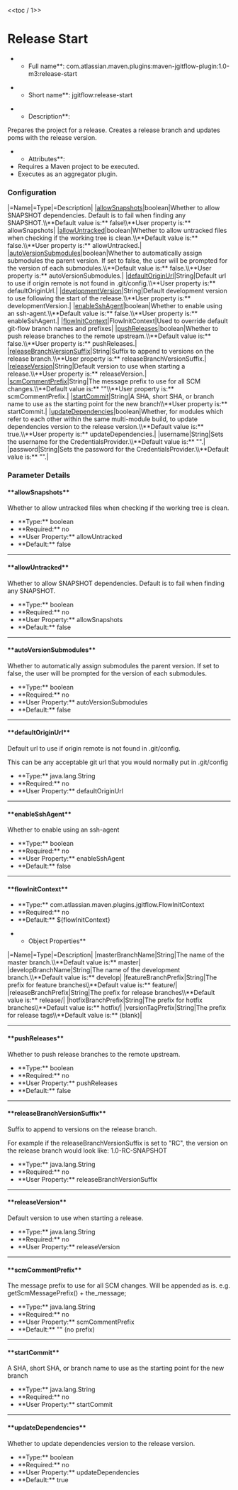 <<toc / 1>>
= Release Start =
**Full name**: com.atlassian.maven.plugins:maven-jgitflow-plugin:1.0-m3:release-start

**Short name**: jgitflow:release-start

**Description**:
Prepares the project for a release. Creates a release branch and updates poms with the release version.

**Attributes**:
* Requires a Maven project to be executed.
* Executes as an aggregator plugin.

=== Configuration ===
|=Name|=Type|=Description|
|[[goals/release-start#!allowsnapshots|allowSnapshots]]|boolean|Whether to allow SNAPSHOT dependencies. Default is to fail when finding any SNAPSHOT.\\**Default value is:** false\\**User property is:** allowSnapshots|
|[[goals/release-start#!allowuntracked|allowUntracked]]|boolean|Whether to allow untracked files when checking if the working tree is clean.\\**Default value is:** false.\\**User property is:** allowUntracked.|
|[[goals/release-start#!autoversionsubmodules|autoVersionSubmodules]]|boolean|Whether to automatically assign submodules the parent version. If set to false, the user will be prompted for the version of each submodules.\\**Default value is:** false.\\**User property is:** autoVersionSubmodules.|
|[[goals/release-start#!defaultoriginurl|defaultOriginUrl]]|String|Default url to use if origin remote is not found in .git/config.\\**User property is:** defaultOriginUrl.|
|[[goals/release-finish#!developmentversion|developmentVersion]]|String|Default development version to use following the start of the release.\\**User property is:** developmentVersion.|
|[[goals/release-start#!enablesshagent|enableSshAgent]]|boolean|Whether to enable using an ssh-agent.\\**Default value is:** false.\\**User property is:** enableSshAgent.|
|[[goals/release-start#!flowinitcontext|flowInitContext]]|FlowInitContext|Used to override default git-flow branch names and prefixes|
|[[goals/release-start#!pushreleases|pushReleases]]|boolean|Whether to push release branches to the remote upstream.\\**Default value is:** false.\\**User property is:** pushReleases.|
|[[goals/release-start#!releasebranchversionsuffix|releaseBranchVersionSuffix]]|String|Suffix to append to versions on the release branch.\\**User property is:** releaseBranchVersionSuffix.|
|[[goals/release-start#!releaseversion|releaseVersion]]|String|Default version to use when starting a release.\\**User property is:** releaseVersion.|
|[[goals/release-start#!scmcommentprefix|scmCommentPrefix]]|String|The message prefix to use for all SCM changes.\\**Default value is:** ""\\**User property is:** scmCommentPrefix.|
|[[goals/release-start#!startcommit|startCommit]]|String|A SHA, short SHA, or branch name to use as the starting point for the new branch\\**User property is:** startCommit.|
|[[goals/release-start#!updatedependencies|updateDependencies]]|boolean|Whether, for modules which refer to each other within the same multi-module build, to update dependencies version to the release version.\\**Default value is:** true.\\**User property is:** updateDependencies.|
|username|String|Sets the username for the CredentialsProvider.\\**Default value is:** "".|
|password|String|Sets the password for the CredentialsProvider.\\**Default value is:** "".|

=== Parameter Details ===
==== **allowSnapshots** ====
Whether to allow untracked files when checking if the working tree is clean.
* **Type:** boolean
* **Required:** no
* **User Property:** allowUntracked
* **Default:** false
----
==== **allowUntracked** ====
Whether to allow SNAPSHOT dependencies. Default is to fail when finding any SNAPSHOT.
* **Type:** boolean
* **Required:** no
* **User Property:** allowSnapshots
* **Default:** false
----
==== **autoVersionSubmodules** ====
Whether to automatically assign submodules the parent version. If set to false, the user will be prompted for the version of each submodules.
* **Type:** boolean
* **Required:** no
* **User Property:** autoVersionSubmodules
* **Default:** false
----
==== **defaultOriginUrl** ====
Default url to use if origin remote is not found in .git/config.

This can be any acceptable git url that you would normally put in .git/config

* **Type:** java.lang.String
* **Required:** no
* **User Property:** defaultOriginUrl
----
==== **enableSshAgent** ====
Whether to enable using an ssh-agent
* **Type:** boolean
* **Required:** no
* **User Property:** enableSshAgent
* **Default:** false
----
==== **flowInitContext** ====
* **Type:** com.atlassian.maven.plugins.jgitflow.FlowInitContext
* **Required:** no
* **Default:** ${flowInitContext}

**Object Properties**
|=Name|=Type|=Description|
|masterBranchName|String|The name of the master branch.\\**Default value is:** master|
|developBranchName|String|The name of the development branch.\\**Default value is:** develop|
|featureBranchPrefix|String|The prefix for feature branches\\**Default value is:** feature/|
|releaseBranchPrefix|String|The prefix for release branches\\**Default value is:** release/|
|hotfixBranchPrefix|String|The prefix for hotfix branches\\**Default value is:** hotfix/|
|versionTagPrefix|String|The prefix for release tags\\**Default value is:** (blank)|
----
==== **pushReleases** ====
Whether to push release branches to the remote upstream.
* **Type:** boolean
* **Required:** no
* **User Property:** pushReleases
* **Default:** false
----
==== **releaseBranchVersionSuffix** ====
Suffix to append to versions on the release branch.

For example if the releaseBranchVersionSuffix is set to "RC", the version on the release branch would look like: 1.0-RC-SNAPSHOT

* **Type:** java.lang.String
* **Required:** no
* **User Property:** releaseBranchVersionSuffix
----
==== **releaseVersion** ====
Default version to use when starting a release.
* **Type:** java.lang.String
* **Required:** no
* **User Property:** releaseVersion
----
==== **scmCommentPrefix** ====
The message prefix to use for all SCM changes.
Will be appended as is. e.g. getScmMessagePrefix() + the_message;

* **Type:** java.lang.String
* **Required:** no
* **User Property:** scmCommentPrefix
* **Default:** "" (no prefix)
----
==== **startCommit** ====
A SHA, short SHA, or branch name to use as the starting point for the new branch
* **Type:** java.lang.String
* **Required:** no
* **User Property:** startCommit
----
==== **updateDependencies** ====
Whether to update dependencies version to the release version.
* **Type:** boolean
* **Required:** no
* **User Property:** updateDependencies
* **Default:** true
